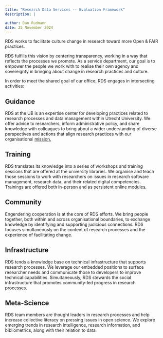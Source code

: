 ```yaml
---
title: "Research Data Services -- Evaluation Framework"
description: |

author: Dan Rudmann
date: 25 November 2024
---
```


RDS works to facilitate culture change in research toward more Open & FAIR practices. 

RDS fulfills this vision by centering transparency, working in a way that reflects the processes we promote. As a service department, our goal is to empower the people we work with to realise their own agency and sovereignty in bringing about change in research practices and culture. 

In order to meet the shared goal of our office, RDS engages in intersecting activities: 

## Guidance
RDS at the UB is an expertise center for developing practices related to research processes and data management within Utrecht University. We offer advice to researchers, inform administrative policy, and share knowledge with colleagues to bring about a wider understanding of diverse perspectives and actions that align research practices with our organisational [mission.](https://www.uu.nl/en/organisation/profile/mission-and-strategy)

## Training
RDS translates its knowledge into a series of workshops and training sessions that are offered at the university libraries. We organise and teach those sessions to work with researchers on issues in research software management, research data, and their related digital competencies. Trainings are offered both in-person and as persistent online modules.

## Community
Engendering cooperation is at the core of RDS efforts. We bring people together, both within and across organisational boundaries, to exchange knowledge by identifying and supporting judicious connections. RDS focuses simultaneously on the content of research processes and the experience of facilitating change.

## Infrastructure
RDS tends a knowledge base on technical infrastructure that supports research processes. We leverage our embedded positions to surface researcher needs and communicate those to developers to improve technical capabilities. Simultaneously, RDS stewards the social infrastructure that promotes community-led progress in research processes.

## Meta-Science
RDS team members are thought leaders in research processes and help increase collective literacy on pressing issues in open science. We explore emerging trends in research intelligence, research information, and bibliometrics, along with their relation to data. 
